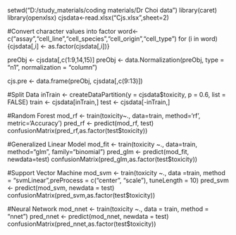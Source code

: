 setwd("D:/study_materials/coding materials/Dr Choi data")
library(caret)
library(openxlsx)
cjsdata<-read.xlsx("Cjs.xlsx",sheet=2)

#Convert character values into factor 
word<- c("assay","cell_line","cell_species","cell_origin","cell_type")
for (i in word)
{cjsdata[,i] <- as.factor(cjsdata[,i])}

preObj <- cjsdata[,c(1:9,14,15)] 
preObj <- data.Normalization(preObj, type = "n1", normalization = "column")

cjs.pre <- data.frame(preObj, cjsdata[,c(9:13)]) 


#Split Data
inTrain <- createDataPartition(y = cjsdata$toxicity, p = 0.6, list = FALSE) 
train <- cjsdata[inTrain,] 
test <- cjsdata[-inTrain,] 

#Random Forest
mod_rf <- train(toxicity~., data=train, method='rf', metric='Accuracy')
pred_rf <- predict(mod_rf, test) 
confusionMatrix(pred_rf,as.factor(test$toxicity))

#Generalized Linear Model
mod_fit <- train(toxicity ~.,  data=train, method="glm", family="binomial")
pred_glm <- predict(mod_fit, newdata=test)
confusionMatrix(pred_glm,as.factor(test$toxicity))

#Support Vector Machine
mod_svm <- train(toxicity ~., data =train, method = "svmLinear",preProcess = c("center", "scale"),
                    tuneLength = 10)
pred_svm <- predict(mod_svm, newdata = test)
confusionMatrix(pred_svm,as.factor(test$toxicity))

#Neural Network
mod_nnet <- train(toxicity ~., data = train, method = "nnet")
pred_nnet <- predict(mod_nnet, newdata = test)
confusionMatrix(pred_nnet,as.factor(test$toxicity))